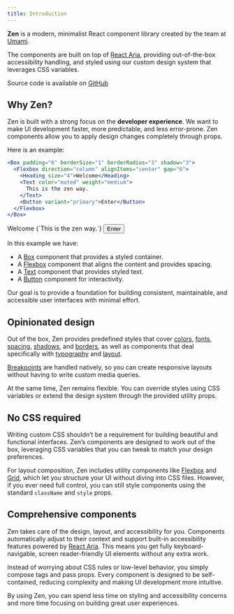 ```yaml
---
title: Introduction
---
```


**Zen** is a modern, minimalist React component library created by the team at [Umami](https://umami.is).

The components are built on top of [React Aria](https://react-spectrum.adobe.com/react-aria/), providing
out-of-the-box accessibility handling, and styled using our custom design system that leverages CSS variables.

Source code is available on [GitHub](https://github.com/umami-software/react-zen)

## Why Zen?

Zen is built with a strong focus on the **developer experience**. We want to make UI development faster, more predictable, and less error-prone.
Zen components allow you to apply design changes completely through props.

Here is an example:

```jsx
<Box padding="6" borderSize="1" borderRadius="3" shadow="3">
  <Flexbox direction="column" alignItems="center" gap="6">
    <Heading size="4">Welcome</Heading>
    <Text color="muted" weight="medium">
      This is the zen way.
    </Text>
    <Button variant="primary">Enter</Button>
  </Flexbox>
</Box>
```

<Example>
  <Box padding="6" borderSize="1" borderRadius="3" shadow="3">
    <Flexbox direction="column" alignItems="center" gap="6">
      <Heading size="4">Welcome</Heading>
      <Text color="muted" weight="medium">{`This is the zen way.`}</Text>
      <Button variant="primary">Enter</Button>
    </Flexbox>
  </Box>
</Example>

In this example we have:

- A [Box](/docs/layout/box) component that provides a styled container.
- A [Flexbox](/docs/layout/flexbox) component that aligns the content and provides spacing.
- A [Text](/docs/typography/text) component that provides styled text.
- A [Button](/docs/components/button) component for interactivity.

Our goal is to provide a foundation for building consistent, maintainable, and accessible user interfaces with minimal effort.

## Opinionated design

Out of the box, Zen provides predefined styles that cover
[colors](/docs/design/colors),
[fonts](/docs/design/fonts),
[spacing](/docs/design/spacing),
[shadows](/docs/design/shadows),
and [borders](/docs/design/borders),
as well as components that deal specifically with [typography](/docs/typography/text) and [layout](/docs/layout/box).

[Breakpoints](/docs/design/breakpoints) are handled natively, so you can create responsive layouts without having to write custom media queries.

At the same time, Zen remains flexible. You can override styles using CSS variables or extend the design system through the provided utility props.

## No CSS required

Writing custom CSS shouldn’t be a requirement for building beautiful and functional interfaces. Zen’s components are designed to work out of the box, leveraging CSS variables that you can tweak to match your design preferences.

For layout composition, Zen includes utility components like [Flexbox](/docs/layout/flexbox) and [Grid](/docs/layout/grid), which let you structure your UI without diving into CSS files.
However, if you ever need full control, you can still style components using the standard `className` and `style` props.

## Comprehensive components

Zen takes care of the design, layout, and accessibility for you. Components automatically adjust to their context and support built-in accessibility features powered by [React Aria](https://react-spectrum.adobe.com/react-aria/). This means you get fully keyboard-navigable, screen reader-friendly UI elements without any extra work.

Instead of worrying about CSS rules or low-level behavior, you simply compose tags and pass props. Every component is designed to be self-contained, reducing complexity and making UI development more intuitive.

By using Zen, you can spend less time on styling and accessibility concerns and more time focusing on building great user experiences.
